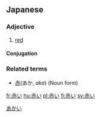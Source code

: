==Japanese==
{{ja-kanjitab|[[赤]]}}
===Adjective===
{{ja-adj|k|decl=い|hira=あかい|rom=akai}}
# [[red]]

====Conjugation====
{{ja-i|赤|あか|aka}}
===Related terms===
*[[赤]](あか, ''aka'') (Noun form)

[[Category:ja:Colors|あかい]]

[[fr:赤い]]
[[hu:赤い]]
[[pl:赤い]]
[[fi:赤い]]
[[sv:赤い]]